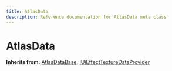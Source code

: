 ```yaml
---
title: AtlasData
description: Reference documentation for AtlasData meta class
---
```



# AtlasData

**Inherits from:** [AtlasDataBase](/classes/atlasdatabase), [IUiEffectTextureDataProvider](/classes/iuieffecttexturedataprovider)

<ClassDetails file="/db/classes/AtlasData.d080297eb1c8.json" />

